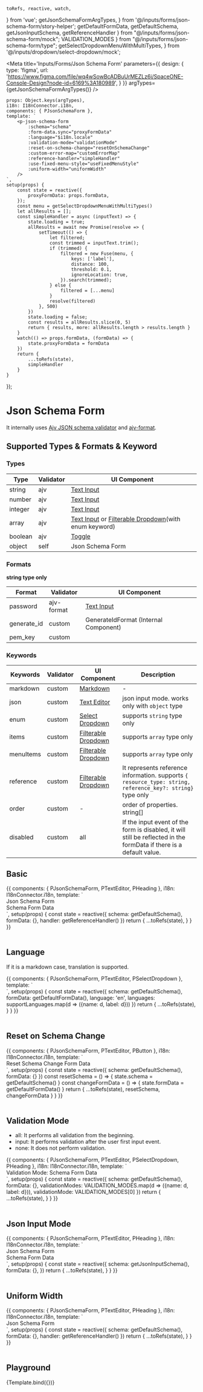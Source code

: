     toRefs, reactive, watch,
} from 'vue';
    getJsonSchemaFormArgTypes,
} from '@/inputs/forms/json-schema-form/story-helper';
    getDefaultFormData, getDefaultSchema, getJsonInputSchema, getReferenceHandler
} from "@/inputs/forms/json-schema-form/mock";
    VALIDATION_MODES
} from "@/inputs/forms/json-schema-form/type";
    getSelectDropdownMenuWithMultiTypes,
} from '@/inputs/dropdown/select-dropdown/mock';


<Meta title='Inputs/Forms/Json Schema Form' parameters={{
    design: {
        type: 'figma',
        url: 'https://www.figma.com/file/wq4wSowBcADBuUrMEZLz6i/SpaceONE-Console-Design?node-id=6169%3A180989',
    }
}} argTypes={getJsonSchemaFormArgTypes()} />

    props: Object.keys(argTypes),
    i18n: I18nConnector.i18n,
    components: { PJsonSchemaForm },
    template: `
        <p-json-schema-form
            :schema="schema"
            :form-data.sync="proxyFormData"
            :language="$i18n.locale"
            :validation-mode="validationMode"
            :reset-on-schema-change="resetOnSchemaChange"
            :custom-error-map="customErrorMap"
            :reference-handler="simpleHandler"
            :use-fixed-menu-style="useFixedMenuStyle"
            :uniform-width="uniformWidth"
        />
    `,
    setup(props) {
        const state = reactive({
            proxyFormData: props.formData,
        });
        const menu = getSelectDropdownMenuWithMultiTypes()
        let allResults = [];
        const simpleHandler = async (inputText) => {
            state.loading = true;
            allResults = await new Promise(resolve => {
                setTimeout(() => {
                    let filtered;
                    const trimmed = inputText.trim();
                    if (trimmed) {
                        filtered = new Fuse(menu, {
                            keys: ['label'],
                            distance: 100,
                            threshold: 0.1,
                            ignoreLocation: true,
                        }).search(trimmed);
                    } else {
                        filtered = [...menu]
                    }
                    resolve(filtered)
                }, 500)
            })
            state.loading = false;
            const results = allResults.slice(0, 5)
            return { results, more: allResults.length > results.length }
        }
        watch(() => props.formData, (formData) => {
            state.proxyFormData = formData
        })
        return {
            ...toRefs(state),
            simpleHandler
        }
    }
});


# Json Schema Form

It internally uses [Ajv JSON schema validator](https://ajv.js.org/) and [ajv-format](https://www.npmjs.com/package/ajv-formats).


## Supported Types & Formats & Keyword


### Types
|Type|Validator|UI Component|
|-|-|-|
|string|ajv|[Text Input](?path=/docs/inputs-input--basic)|
|number|ajv|[Text Input](?path=/docs/inputs-input--basic)|
|integer|ajv|[Text Input](?path=/docs/inputs-input--basic)|
|array|ajv|[Text Input](?path=/docs/inputs-input--basic) or [Filterable Dropdown](?path=/docs/inputs-dropdown-select-dropdown--basic)(with enum keyword)|
|boolean|ajv|[Toggle](?path=/docs/inputs-buttons-toggle-button--toggle-button-basic)|
|object|self| Json Schema Form |

### Formats
**string type only**

|Format|Validator|UI Component|
|-|-|-|
|password|ajv-format|[Text Input](?path=/docs/inputs-input--basic)|
|generate_id|custom|GenerateIdFormat (Internal Component)|
|pem_key|custom||

### Keywords
|Keywords|Validator|UI Component|Description|
|-|-|-|-|
|markdown|custom|[Markdown](?path=/docs/data-display-markdown--string-markdown)|-|
|json|custom|[Text Editor](?path=/docs/inputs-text-editor--basic)|json input mode. works only with `object` type|
|enum|custom|[Select Dropdown](?path=/docs/inputs-dropdown-select-dropdown--basic)|supports `string` type only|
|items|custom|[Filterable Dropdown](?path=/docs/inputs-dropdown-select-dropdown--basic)|supports `array` type only|
|menuItems|custom|[Filterable Dropdown](?path=/docs/inputs-dropdown-select-dropdown--basic)|supports `array` type only|
|reference|custom|[Filterable Dropdown](?path=/docs/inputs-dropdown-select-dropdown--basic)|It represents reference information. supports `{ resource_type: string, reference_key?: string}` type only|
|order|custom|-|order of properties. string[]|
|disabled|custom|all|If the input event of the form is disabled, it will still be reflected in the formData if there is a default value.|














## Basic

<Canvas>
    <Story name="Basic" >
        {{
            components: { PJsonSchemaForm, PTextEditor, PHeading },
            i18n: I18nConnector.i18n,
            template: `
                <div class="flex gap-4">
                <div class="bg-blue-100 p-4">
                    <p-heading>Json Schema Form</p-heading>
                    <p-json-schema-form :schema="schema"
                                        :form-data.sync="formData"
                                        :language="$i18n.locale"
                                        :reference-handler="handler"
                    />
                </div>
                <div class="bg-coral-100 p-4">
                    <p-heading>Schema</p-heading>
                    <p-text-editor :code="JSON.stringify(schema, null, 2)"
                                   mode="readOnly"
                                   folded
                                   style="height: auto"
                    />
                    <p-heading>Form Data</p-heading>
                    <p-text-editor :code="JSON.stringify(formData, null, 2)"
                                   mode="readOnly"
                                   style="height: auto"
                    />
                </div>
                </div>
            `,
            setup(props) {
                const state = reactive({
                    schema: getDefaultSchema(),
                    formData: {},
                    handler: getReferenceHandler()
                })
                return {
                    ...toRefs(state),
                }
            }
        }}
    </Story>
</Canvas>

<br/>
<br/>

## Language

If it is a markdown case, translation is supported.

<Canvas>
    <Story name="Language" >
        {{
            components: { PJsonSchemaForm, PTextEditor, PSelectDropdown },
            template: `
                <div class="flex gap-4">
                <p-json-schema-form
                    :schema="schema"
                    :form-data="formData"
                    :language="language"
                />
                <div>
                    <p-select-dropdown class="mb-4"
                                       :selected="language"
                                       :menu="languages"
                    />
                    <p-text-editor :code="JSON.stringify(schema, null, 2)"
                                   mode="readOnly"
                                   folded
                    />
                </div>
                </div>
            `,
            setup(props) {
                const state = reactive({
                    schema: getDefaultSchema(),
                    formData: getDefaultFormData(),
                    language: 'en',
                    languages: supportLanguages.map(d => ({name: d, label: d}))
                })
                return {
                    ...toRefs(state),
                }
            }
        }}
    </Story>
</Canvas>

<br/>
<br/>


## Reset on Schema Change

<Canvas>
    <Story name="Reset on Schema Change" >
        {{
            components: { PJsonSchemaForm, PTextEditor, PButton },
            i18n: I18nConnector.i18n,
            template: `
                <div class="flex gap-4">
                <p-json-schema-form
                    :schema="schema"
                    :form-data="formData"
                    :language="$i18n.locale"
                />
                <div>
                    <p-button class="mb-4"
                              @click="resetSchema">Reset Schema</p-button>
                    <p-button style-type="highlight"
                              class="mb-4"
                              @click="changeFormData">Change Form Data</p-button>
                    <p-text-editor :code="JSON.stringify(schema, null, 2)"
                                   mode="readOnly"
                                   folded
                    />
                </div>
                </div>
            `,
            setup(props) {
                const state = reactive({
                    schema: getDefaultSchema(),
                    formData: {}
                })
                const resetSchema = () => {
                    state.schema = getDefaultSchema()
                }
                const changeFormData = () => {
                    state.formData = getDefaultFormData()
                }
                return {
                    ...toRefs(state),
                    resetSchema,
                    changeFormData
                }
            }
        }}
    </Story>
</Canvas>

<br/>
<br/>

## Validation Mode

- all: It performs all validation from the beginning.
- input: It performs validation after the user first input event.
- none: It does not perform validation.

<Canvas>
    <Story name="Validation Mode" >
        {{
            components: { PJsonSchemaForm, PTextEditor, PSelectDropdown, PHeading },
            i18n: I18nConnector.i18n,
            template: `
                <div class="flex gap-4">
                <p-json-schema-form
                    :schema="schema"
                    :form-data.sync="formData"
                    :validation-mode="validationMode"
                    :language="$i18n.locale"
                />
                <div>
                    <span class="font-lg font-bold mb-2">Validation Mode: </span>
                    <p-select-dropdown class="mb-4"
                                       :selected="validationMode" :menu="validationModes" />
                    <p-heading>Schema</p-heading>
                    <p-text-editor :code="JSON.stringify(schema, null, 2)"
                                   mode="readOnly"
                                   folded
                    />
                    <p-heading>Form Data</p-heading>
                    <p-text-editor :code="JSON.stringify(formData, null, 2)"
                                   mode="readOnly"
                                   style="height: auto"
                    />
                </div>
                </div>
            `,
            setup(props) {
                const state = reactive({
                    schema: getDefaultSchema(),
                    formData: {},
                    validationModes: VALIDATION_MODES.map(d => ({name: d, label: d})),
                    validationMode: VALIDATION_MODES[0]
                })
                return {
                    ...toRefs(state),
                }
            }
        }}
    </Story>
</Canvas>

<br/>
<br/>

## Json Input Mode

<Canvas>
    <Story name="Json Input Mode" >
        {{
            components: { PJsonSchemaForm, PTextEditor, PHeading },
            i18n: I18nConnector.i18n,
            template: `
                <div class="grid gap-4 grid-cols-12">
                <div class="col-span-6 bg-blue-100 p-4">
                    <p-heading>Json Schema Form</p-heading>
                    <p-json-schema-form :schema="schema"
                                        :form-data.sync="formData"
                                        :language="$i18n.locale"
                    />
                </div>
                <div class="col-span-6 bg-coral-100 p-4">
                    <p-heading>Schema</p-heading>
                    <p-text-editor :code="JSON.stringify(schema, null, 2)"
                                   mode="readOnly"
                                   folded
                                   style="height: auto"
                    />
                    <p-heading>Form Data</p-heading>
                    <p-text-editor :code="JSON.stringify(formData, null, 2)"
                                   mode="readOnly"
                                   style="height: auto"
                    />
                </div>
                </div>
            `,
            setup(props) {
                const state = reactive({
                    schema: getJsonInputSchema(),
                    formData: {},
                })
                return {
                    ...toRefs(state),
                }
            }
        }}
    </Story>
</Canvas>

<br/>
<br/>


## Uniform Width

<Canvas>
    <Story name="Uniform Width" >
        {{
            components: { PJsonSchemaForm, PTextEditor, PHeading },
            i18n: I18nConnector.i18n,
            template: `
                <div class="flex gap-4">
                <div class="bg-blue-100 p-4">
                    <p-heading>Json Schema Form</p-heading>
                    <p-json-schema-form :schema="schema"
                                        :form-data.sync="formData"
                                        :language="$i18n.locale"
                                        :reference-handler="handler"
                                        uniform-width
                                        style="width: 100%"
                    />
                </div>
                </div>
            `,
            setup(props) {
                const state = reactive({
                    schema: getDefaultSchema(),
                    formData: {},
                    handler: getReferenceHandler()
                })
                return {
                    ...toRefs(state),
                }
            }
        }}
    </Story>
</Canvas>

<br/>
<br/>

## Playground

<Canvas>
    <Story name="Playground">
        {Template.bind({})}
    </Story>
</Canvas>

<ArgsTable story="Playground"/>

